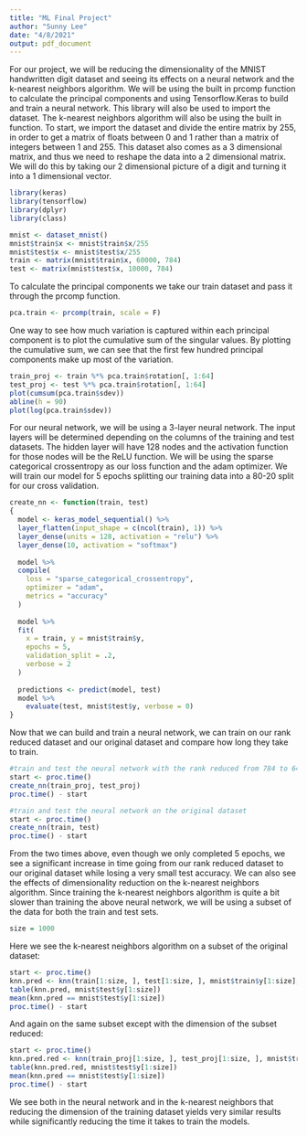 ```yaml
---
title: "ML Final Project"
author: "Sunny Lee"
date: "4/8/2021"
output: pdf_document
---
```


For our project, we will be reducing the dimensionality of the MNIST handwritten digit dataset and seeing its effects on a neural network and the k-nearest neighbors algorithm. We will be using the built in prcomp function to calculate the principal components and using Tensorflow.Keras to build and train a neural network. This library will also be used to import the dataset. The k-nearest neighbors algorithm will also be using the built in function. To start, we import the dataset and divide the entire matrix by 255, in order to get a matrix of floats between 0 and 1 rather than a matrix of integers between 1 and 255. This dataset also comes as a 3 dimensional matrix, and thus we need to reshape the data into a 2 dimensional matrix. We will do this by taking our 2 dimensional picture of a digit and turning it into a 1 dimensional vector. 
```r
library(keras)
library(tensorflow)
library(dplyr)
library(class)

mnist <- dataset_mnist()
mnist$train$x <- mnist$train$x/255
mnist$test$x <- mnist$test$x/255
train <- matrix(mnist$train$x, 60000, 784)
test <- matrix(mnist$test$x, 10000, 784)
```

To calculate the principal components we take our train dataset and pass it through the prcomp function. 
```r
pca.train <- prcomp(train, scale = F)
```

One way to see how much variation is captured within each principal component is to plot the cumulative sum of the singular values. By plotting the cumulative sum, we can see that the first few hundred principal components make up most of the variation. 
```r
train_proj <- train %*% pca.train$rotation[, 1:64]
test_proj <- test %*% pca.train$rotation[, 1:64]
plot(cumsum(pca.train$sdev))
abline(h = 90)
plot(log(pca.train$sdev))

```

For our neural network, we will be using a 3-layer neural network. The input layers will be determined depending on the columns of the training and test datasets. The hidden layer will have 128 nodes and the activation function for those nodes will be the ReLU function. We will be using the sparse categorical crossentropy as our loss function and the adam optimizer. We will train our model for 5 epochs splitting our training data into a 80-20 split for our cross validation. 
```r
create_nn <- function(train, test) 
{
  model <- keras_model_sequential() %>% 
  layer_flatten(input_shape = c(ncol(train), 1)) %>% 
  layer_dense(units = 128, activation = "relu") %>% 
  layer_dense(10, activation = "softmax")
  
  model %>%
  compile(
    loss = "sparse_categorical_crossentropy",
    optimizer = "adam",
    metrics = "accuracy"
  )
  
  model %>% 
  fit(
    x = train, y = mnist$train$y, 
    epochs = 5, 
    validation_split = .2, 
    verbose = 2
  )
  
  predictions <- predict(model, test)
  model %>% 
    evaluate(test, mnist$test$y, verbose = 0)
}
```

Now that we can build and train a neural network, we can train on our rank reduced dataset and our original dataset and compare how long they take to train. 
```r
#train and test the neural network with the rank reduced from 784 to 64
start <- proc.time()
create_nn(train_proj, test_proj)
proc.time() - start
```

```r
#train and test the neural network on the original dataset
start <- proc.time()
create_nn(train, test)
proc.time() - start
```
From the two times above, even though we only completed 5 epochs, we see a significant increase in time going from our rank reduced dataset to our original dataset while losing a very small test accuracy. We can also see the effects of dimensionality reduction on the k-nearest neighbors algorithm. Since training the k-nearest neighbors algorithm is quite a bit slower than training the above neural network, we will be using a subset of the data for both the train and test sets. 
```r
size = 1000
```

Here we see the k-nearest neighbors algorithm on a subset of the original dataset: 
```r
start <- proc.time()
knn.pred <- knn(train[1:size, ], test[1:size, ], mnist$train$y[1:size], k = 1)
table(knn.pred, mnist$test$y[1:size])
mean(knn.pred == mnist$test$y[1:size])
proc.time() - start
```

And again on the same subset except with the dimension of the subset reduced: 
```r
start <- proc.time() 
knn.pred.red <- knn(train_proj[1:size, ], test_proj[1:size, ], mnist$train$y[1:size], k = 1)
table(knn.pred.red, mnist$test$y[1:size])
mean(knn.pred == mnist$test$y[1:size])
proc.time() - start
```

We see both in the neural network and in the k-nearest neighbors that reducing the dimension of the training dataset yields very similar results while significantly reducing the time it takes to train the models. 